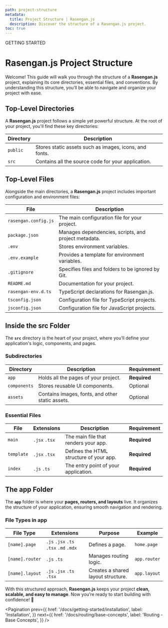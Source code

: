 ```yaml
---
path: project-structure
metadata:
  title: Project Structure | Rasengan.js
  description: Discover the structure of a Rasengan.js project.
toc: true
---
```



<span className="text-[12px] font-mono-regular text-foreground/60">
  GETTING STARTED
</span>

# Rasengan.js Project Structure

Welcome! This guide will walk you through the structure of a **Rasengan.js** project, explaining its core directories, essential files, and conventions. By understanding this structure, you’ll be able to navigate and organize your project with ease.  


## Top-Level Directories

A **Rasengan.js** project follows a simple yet powerful structure. At the root of your project, you'll find these key directories:  

| Directory  | Description |
|------------|------------------------------------------------|
| `public`   | Stores static assets such as images, icons, and fonts. |
| `src`      | Contains all the source code for your application. |


## Top-Level Files

Alongside the main directories, a **Rasengan.js** project includes important configuration and environment files:  

| File                 | Description |
|----------------------|------------------------------------------------|
| `rasengan.config.js` | The main configuration file for your project. |
| `package.json`       | Manages dependencies, scripts, and project metadata. |
| `.env`               | Stores environment variables. |
| `.env.example`       | Provides a template for environment variables. |
| `.gitignore`         | Specifies files and folders to be ignored by Git. |
| `README.md`          | Documentation for your project. |
| `rasengan-env.d.ts`  | TypeScript declarations for Rasengan.js. |
| `tsconfig.json`      | Configuration file for TypeScript projects. |
| `jsconfig.json`      | Configuration file for JavaScript projects. |


## Inside the src Folder

The **`src`** directory is the heart of your project, where you’ll define your application's logic, components, and pages.  

### Subdirectories

| Directory    | Description  | Requirement |
|-------------|-------------------------------------------------|-------------|
| `app`       | Holds all the pages of your project. | **Required** |
| `components`| Stores reusable UI components. | Optional |
| `assets`    | Contains images, fonts, and other static assets. | Optional |

### Essential Files

| File       | Extensions    | Description | Requirement |
|------------|---------------|--------------------------------|-------------|
| `main`     | `.jsx` `.tsx` | The main file that renders your app. | **Required** |
| `template` | `.jsx` `.tsx` | Defines the HTML structure of your app. | **Required** |
| `index`    | `.js` `.ts`   | The entry point of your application. | **Required** |


## The app Folder

The **`app`** folder is where your **pages, routers, and layouts** live. It organizes the structure of your application, ensuring smooth navigation and rendering.  

### File Types in app

| File Type       | Extensions               | Purpose | Example |
|----------------|-------------------------|---------------------|-------------|
| `[name].page`   | `.js` `.jsx` `.ts` `.tsx` `.md` `.mdx` | Defines a page. | `home.page` |
| `[name].router` | `.js` `.ts` | Manages routing logic. | `app.router` |
| `[name].layout` | `.js` `.jsx` `.ts` `.tsx` | Creates a shared layout structure. | `app.layout` |

With this structured approach, **Rasengan.js** keeps your project **clean, scalable, and easy to manage**. Now you’re ready to start building with confidence! 🚀

<Pagination 
  prev={{
    href: '/docs/getting-started/installation',
    label: 'Installation',
  }}
  next={{
    href: '/docs/routing/base-concepts',
    label: 'Routing - Base Concepts',
  }}
/>
